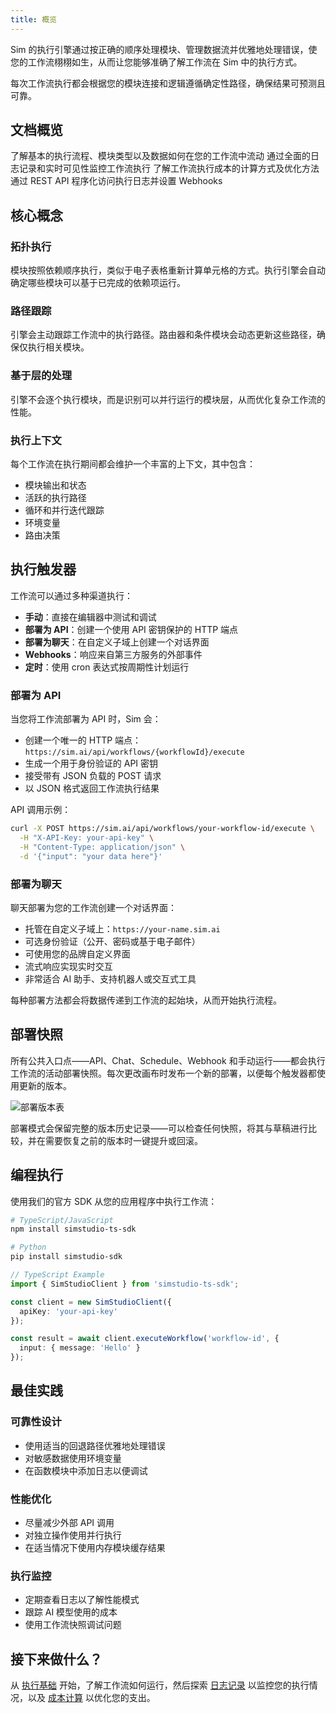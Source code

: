 ```yaml
---
title: 概览
---
```



Sim 的执行引擎通过按正确的顺序处理模块、管理数据流并优雅地处理错误，使您的工作流栩栩如生，从而让您能够准确了解工作流在 Sim 中的执行方式。

<Callout type="info">
  每次工作流执行都会根据您的模块连接和逻辑遵循确定性路径，确保结果可预测且可靠。
</Callout>

## 文档概览

<Cards>
  <Card title="执行基础" href="/execution/basics">
    了解基本的执行流程、模块类型以及数据如何在您的工作流中流动
  </Card>

  <Card title="日志记录" href="/execution/logging">
    通过全面的日志记录和实时可见性监控工作流执行
  </Card>
  
  <Card title="成本计算" href="/execution/costs">
    了解工作流执行成本的计算方式及优化方法
  </Card>
  
  <Card title="外部 API" href="/execution/api">
    通过 REST API 程序化访问执行日志并设置 Webhooks
  </Card>
</Cards>

## 核心概念

### 拓扑执行
模块按照依赖顺序执行，类似于电子表格重新计算单元格的方式。执行引擎会自动确定哪些模块可以基于已完成的依赖项运行。

### 路径跟踪
引擎会主动跟踪工作流中的执行路径。路由器和条件模块会动态更新这些路径，确保仅执行相关模块。

### 基于层的处理
引擎不会逐个执行模块，而是识别可以并行运行的模块层，从而优化复杂工作流的性能。

### 执行上下文
每个工作流在执行期间都会维护一个丰富的上下文，其中包含：
- 模块输出和状态
- 活跃的执行路径
- 循环和并行迭代跟踪
- 环境变量
- 路由决策

## 执行触发器

工作流可以通过多种渠道执行：

- **手动**：直接在编辑器中测试和调试
- **部署为 API**：创建一个使用 API 密钥保护的 HTTP 端点
- **部署为聊天**：在自定义子域上创建一个对话界面
- **Webhooks**：响应来自第三方服务的外部事件
- **定时**：使用 cron 表达式按周期性计划运行

### 部署为 API

当您将工作流部署为 API 时，Sim 会：
- 创建一个唯一的 HTTP 端点：`https://sim.ai/api/workflows/{workflowId}/execute`
- 生成一个用于身份验证的 API 密钥
- 接受带有 JSON 负载的 POST 请求
- 以 JSON 格式返回工作流执行结果

API 调用示例：

```bash
curl -X POST https://sim.ai/api/workflows/your-workflow-id/execute \
  -H "X-API-Key: your-api-key" \
  -H "Content-Type: application/json" \
  -d '{"input": "your data here"}'
```

### 部署为聊天

聊天部署为您的工作流创建一个对话界面：
- 托管在自定义子域上：`https://your-name.sim.ai`
- 可选身份验证（公开、密码或基于电子邮件）
- 可使用您的品牌自定义界面
- 流式响应实现实时交互
- 非常适合 AI 助手、支持机器人或交互式工具

每种部署方法都会将数据传递到工作流的起始块，从而开始执行流程。

## 部署快照

所有公共入口点——API、Chat、Schedule、Webhook 和手动运行——都会执行工作流的活动部署快照。每次更改画布时发布一个新的部署，以便每个触发器都使用更新的版本。

<div className='flex justify-center my-6'>
  <Image
    src='/static/execution/deployment-versions-light.png'
    alt='部署版本表'
    width={500}
    height={280}
    className='rounded-xl border border-border shadow-sm'
  />
</div>

部署模式会保留完整的版本历史记录——可以检查任何快照，将其与草稿进行比较，并在需要恢复之前的版本时一键提升或回滚。

## 编程执行

使用我们的官方 SDK 从您的应用程序中执行工作流：

```bash
# TypeScript/JavaScript
npm install simstudio-ts-sdk

# Python
pip install simstudio-sdk
```

```typescript
// TypeScript Example
import { SimStudioClient } from 'simstudio-ts-sdk';

const client = new SimStudioClient({ 
  apiKey: 'your-api-key' 
});

const result = await client.executeWorkflow('workflow-id', {
  input: { message: 'Hello' }
});
```

## 最佳实践

### 可靠性设计
- 使用适当的回退路径优雅地处理错误
- 对敏感数据使用环境变量
- 在函数模块中添加日志以便调试

### 性能优化
- 尽量减少外部 API 调用
- 对独立操作使用并行执行
- 在适当情况下使用内存模块缓存结果

### 执行监控
- 定期查看日志以了解性能模式
- 跟踪 AI 模型使用的成本
- 使用工作流快照调试问题

## 接下来做什么？

从 [执行基础](/execution/basics) 开始，了解工作流如何运行，然后探索 [日志记录](/execution/logging) 以监控您的执行情况，以及 [成本计算](/execution/costs) 以优化您的支出。
